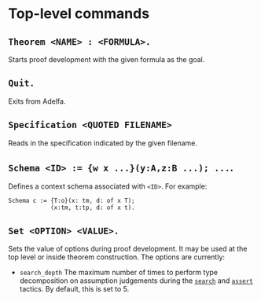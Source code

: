 # Top-level commands

## `Theorem <NAME> : <FORMULA>.`

Starts proof development with the given formula as the goal.

## `Quit.`

Exits from Adelfa.

## `Specification <QUOTED FILENAME>`

Reads in the specification indicated by the given filename.

## `Schema <ID> := {w x ...}(y:A,z:B ...); ...`.

Defines a context schema associated with `<ID>`. For example:

```adelfa
Schema c := {T:o}(x: tm, d: of x T);
            (x:tm, t:tp, d: of x t).
```

## `Set <OPTION> <VALUE>.`

Sets the value of options during proof development. It may be used at the top
level or inside theorem construction. The options are currently:

- `search_depth` The maximum number of times to perform type decomposition on
  assumption judgements during the [`search`](#search-num) and
  [`assert`](#assert-formula-num) tactics. By default, this is set to 5.